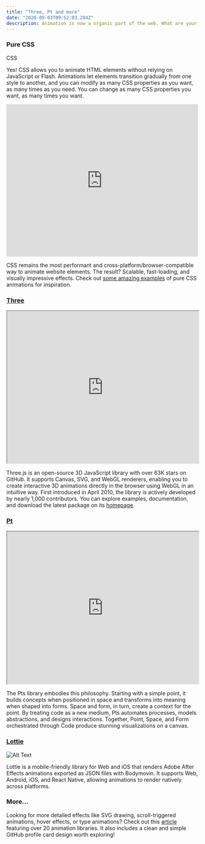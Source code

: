 ```yaml
---
title: "Three, Pt and more"
date: "2020-09-03T09:52:03.284Z"
description: Animation is now a organic part of the web. What are your favorite libraries?
---
```


### Pure CSS


<div id="animated_div">CSS</div>

Yes! CSS allows you to animate HTML elements without relying on JavaScript or Flash. Animations let elements transition gradually from one style to another, and you can modify as many CSS properties as you want, as many times as you need.
You can change as many CSS properties you want, as many times you want.

<iframe
  height="400"
  style="width: 100%;"
  scrolling="no"
  title="Pure CSS Saturn Hula Hooping"
  src="https://codepen.io/jcoulterdesign/embed/BrdPaw?height=409&theme-id=light&default-tab=result"
  frameborder="no"
  loading="lazy"
  allowtransparency="true"
  allowfullscreen="true"
>
  See the Pen{" "}
  <a href="https://codepen.io/jcoulterdesign/pen/BrdPaw">
    Pure CSS Saturn Hula Hooping
  </a>{" "}
  by Jamie Coulter (
  <a href="https://codepen.io/jcoulterdesign">@jcoulterdesign</a>) on{" "}
  <a href="https://codepen.io">CodePen</a>.
</iframe>

CSS remains the most performant and cross-platform/browser-compatible way to animate website elements. The result? Scalable, fast-loading, and visually impressive effects. Check out [some amazing examples](https://webdesign.tutsplus.com/articles/pure-css-animation-inspiration-on-codepen--cms-30875) of pure CSS animations for inspiration.

### [Three](https://threejs.org/docs/index.html#manual/en/introduction/Creating-a-scene)

<iframe
height="400"
  style="width: 100%;"
  id="scene"
  src="https://threejs.org/docs/scenes/geometry-browser.html#TorusKnotGeometry"
>

</iframe>

Three.js is an open-source 3D JavaScript library with over 63K stars on GitHub. It supports Canvas, SVG, and WebGL renderers, enabling you to create interactive 3D animations directly in the browser using WebGL in an intuitive way. First introduced in April 2010, the library is actively developed by nearly 1,000 contributors. You can explore examples, documentation, and download the latest package on its [homepage](http://mrdoob.github.com/three.js).



 <Card photo={photo} author="Ricardo Cabello" repo="mrdoob/three.js" about="JavaScript 3D library." platform= "github.com" />





### [Pt](https://ptsjs.org/guide/get-started-0100)

<iframe
height="400"
  style="width: 100%;"
  id="scene"
  src="https://williamngan.github.io/pt/demo/index.html?name=triangle.incenter"
>
</iframe>

<Quote text="A line is a dot that went for a walk.
Drawing is taking a line for a walk."  author="Paul Klee"/>



The Pts library embodies this philosophy. Starting with a simple point, it builds concepts when positioned in space and transforms into meaning when shaped into forms. Space and form, in turn, create a context for the point. By treating code as a new medium, Pts automates processes, models abstractions, and designs interactions. Together, Point, Space, and Form orchestrated through Code produce stunning visualizations on a canvas.

 <Card photo={wngan} author="William Ngan" repo="williamngan/pts" about="A library for visualization and creative-coding." platform= "github.com" />

### [Lottie](https://github.com/airbnb/lottie-web) 

![Alt Text](https://miro.medium.com/max/800/1*qZMz2abxuSdvi6YQOFkLVg.gif)

Lottie is a mobile-friendly library for Web and iOS that renders Adobe After Effects animations exported as JSON files with Bodymovin. It supports Web, Android, iOS, and React Native, allowing animations to render natively across platforms.

 <Card photo={airbnb} author="Airbnb" repo="airbnb/lottie-web" about="Render After Effects animations natively on Web, Android and iOS, and React Native." platform= "github.com" />

### More...

Looking for more detailed effects like SVG drawing, scroll-triggered animations, hover effects, or type animations? Check out this
[article](https://blog.bitsrc.io/11-javascript-animation-libraries-for-2018-9d7ac93a2c59) featuring over 20 animation libraries. It also includes a clean and simple GitHub profile card design worth exploring!

